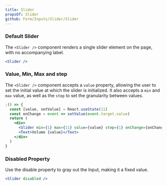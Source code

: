 ```yaml
---
title: Slider
propsOf: Slider
github: Form/Inputs/Slider/Slider
---
```


### Default Slider

The `<Slider />` component renders a single slider element on the page, with no accompanying label.

```jsx
<Slider />
```

### Value, Min, Max and step

The `<Slider />` component accepts a `value` property, allowing the user to set the initial value at which the slider is initialized.
It also accepts a `min` and `max` value, as well as the `step` to set the granularity between values.

```jsx
;() => {
  const [value, setValue] = React.useState(11)
  const onChange = event => setValue(event.target.value)
  return (
    <div>
      <Slider min={1} max={11} value={value} step={1} onChange={onChange} />
      <Text>Volume {value}</Text>
    </div>
  )
}
```

### Disabled Property

Use the disable property to gray out the Input, making it a fixed value.

```jsx
<Slider disabled />
```

